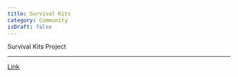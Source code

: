 ```yaml
---
title: Survival Kits
category: Community
isDraft: false
---
```


Survival Kits Project

***

[Link](http://azulrojo.com/survivalkits?utm_medium=banner\&utm_source=homepage "Link")
